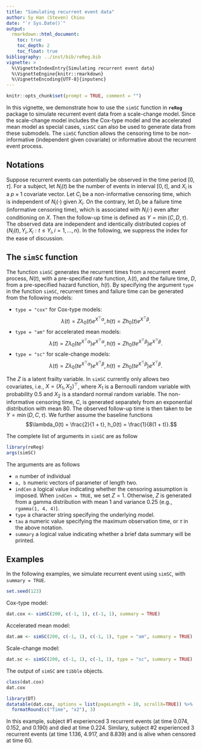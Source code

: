 ```yaml
---
title: "Simulating recurrent event data"
author: Sy Han (Steven) Chiou
date: "`r Sys.Date()`"
output:
  rmarkdown::html_document:
    toc: true
    toc_depth: 2
    toc_float: true
bibliography: ../inst/bib/reReg.bib
vignette: >
  %\VignetteIndexEntry{Simulating recurrent event data}
  %\VignetteEngine{knitr::rmarkdown}
  %\VignetteEncoding{UTF-8}{inputenc}
---
```


```r
knitr::opts_chunk$set(prompt = TRUE, comment = "")
```
In this vignette, we demonstrate how to use the `simSC` function in __`reReg`__ package
to simulate recurrent event data from a scale-change model.
Since the scale-change model includes the Cox-type model and the
accelerated mean model as special cases, `simSC` can also be used to generate data from these submodels.
The `simSC` function allows the censoring time to be non-informative (independent given covariate)
or informative about the recurrent event process. 

## Notations
Suppose recurrent events can potentially be observed in the time period $[0, \tau]$.
For a subject, let $N_i(t)$ be the number of events in interval $[0, t]$,
and $X_i$ is a $p\times 1$ covariate vector.
Let $C_i$ be a non-informative censoring time, which is independent of $N_i(\cdot)$ given $X_i$.
On the contrary, let $D_i$ be a failure time (informative censoring time),
which is associated with $N_i(\cdot)$
even after conditioning on $X$.
Then the follow-up time is defined as $Y = \min(C, D, \tau)$.
The observed data are independent and identically distributed copies of
$\{N_i(t), Y_i, X_i: t\le Y_i, i = 1, \ldots, n\}$.
In the following, we suppress the index for the ease of discussion.
   
## The `simSC` function {-}
The function `simSC` generates the recurrent times from a recurrent event process, $N(t)$,
with a pre-specified rate function, $\lambda(t)$, and the failure time, $D$,
from a pre-specified hazard function, $h(t)$.
By specifying the argument `type` in the function `simSC`,
recurrent times and failure time can be generated from the following models:

 * `type = "cox"` for Cox-type models:
  $$\lambda(t) = Z\lambda_0(t) e^{X^\top\alpha}, h(t) = Zh_0(t) e^{X^\top\beta}.$$
 * `type = "am"` for accelerated mean models:
  $$\lambda(t) = Z\lambda_0(te^{X^\top\alpha})e^{X^\top\alpha}, h(t) = Zh_0(te^{X^\top\beta})e^{X^\top\beta}.$$
 * `type = "sc"` for scale-change models:
  $$\lambda(t) = Z\lambda_0(te^{X^\top\alpha})e^{X^\top\beta}, h(t) = Zh_0(te^{X^\top\beta})e^{X^\top\beta}.$$

The $Z$ is a latent frailty variable.
In `simSC` currently only allows two covariates, i.e., $X = (X_{1}, X_{2})^\top$,
where $X_1$ is a Bernoulli random variable with probability 0.5 and
$X_2$ is a standard normal random variable.
The non-informative censoring time, $C$, is generated separately from an exponential distribution 
with mean 80.
The observed follow-up time is then taken to be $Y = \min(D, C, \tau)$.
We further assume the baseline functions
$$\lambda_0(t) = \frac{2}{1 + t}, h_0(t) = \frac{1}{8(1 + t)}.$$

The complete list of arguments in `simSC` are as follow
```r
library(reReg)
args(simSC)
```
The arguments are as follows

* `n` number of individual
* `a, b` numeric vectors of parameter of length two.
* `indCen` a logical value indicating whether the censoring assumption is imposed.
  When `indCen = TRUE`, we set $Z = 1$.
  Otherwise, $Z$ is generated from a gamma distribution with mean 1 and variance 0.25
  (e.g., `rgamma(1, 4, 4)`).
* `type` a character string specifying the underlying model.
* `tau` a numeric value specifying the maximum observation time, or $\tau$ in the above notation.
* `summary` a logical value indicating whether a brief data summary will be printed.

## Examples
In the following examples, we simulate recurrent event using `simSC`, with `summary = TRUE`.
```R
set.seed(123)
```
Cox-type model:
```R
dat.cox <- simSC(200, c(-1, 1), c(-1, 1), summary = TRUE)
```
Accelerated mean model:
```R
dat.am <- simSC(200, c(-1, 1), c(-1, 1), type = "am", summary = TRUE)
```
Scale-change model:
```R
dat.sc <- simSC(200, c(-1, 1), c(-1, 1), type = "sc", summary = TRUE)
```

The output of `simSC` are `tibble` objects.
```R
class(dat.cox)
dat.cox
```
```R
library(DT)
datatable(dat.cox, options = list(pageLength = 10, scrollX=TRUE)) %>% 
  formatRound(c("Time", "x2"), 3)
```
In this example, subject \#1 experienced 3 recurrent events (at time 0.074, 0.152, and 0.190) and died at time 0.224. 
Similary, subject \#2 experienced 3 recurrent events (at time 1.136, 4.917, and 8.839) and is alive when censored at time 60.